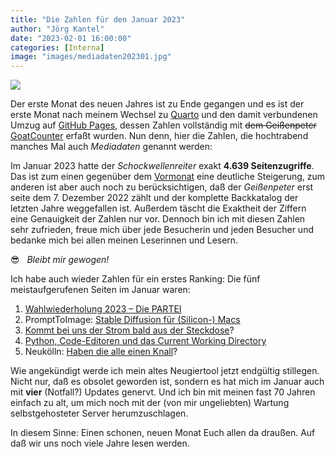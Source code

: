 ```yaml
---
title: "Die Zahlen für den Januar 2023"
author: "Jörg Kantel"
date: "2023-02-01 16:00:00"
categories: [Interna]
image: "images/mediadaten202301.jpg"
---
```


[![](images/mediadaten202301-b.jpg)](https://www.flickr.com/photos/schockwellenreiter/52662708656/)

Der erste Monat des neuen Jahres ist zu Ende gegangen und es ist der erste Monat nach meinem Wechsel zu [Quarto](http://cognitiones.kantel-chaos-team.de/webworking/staticsites/quarto.html) und den damit verbundenen Umzug auf [GitHub Pages](http://cognitiones.kantel-chaos-team.de/webworking/webservices/githubpages.html), dessen Zahlen vollständig mit ~~dem Geißenpeter~~ [GoatCounter](https://www.goatcounter.com/) erfaßt wurden. Nun denn, hier die Zahlen, die hochtrabend manches Mal auch *Mediadaten* genannt werden:

Im Januar 2023 hatte der *Schockwellenreiter* exakt **4.639 Seitenzugriffe**. Das ist zum einen gegenüber dem [Vormonat](https://kantel.github.io/posts/2023010101_mediadaten_202212/) eine deutliche Steigerung, zum anderen ist aber auch noch zu berücksichtigen, daß der *Geißenpeter* erst seite dem 7. Dezember 2022 zählt und der komplette Backkatalog der letzten Jahre weggefallen ist. Außerdem täscht die Exaktheit der Ziffern eine Genauigkeit der Zahlen nur vor. Dennoch bin ich mit diesen Zahlen sehr zufrieden, freue mich über jede Besucherin und jeden Besucher und bedanke mich bei allen meinen Leserinnen und Lesern.

😎 &nbsp; *Bleibt mir gewogen!*

Ich habe auch wieder Zahlen für ein erstes Ranking: Die fünf meistaufgerufenen Seiten im Januar waren:

1. [Wahlwiederholung 2023 – Die PARTEI](https://kantel.github.io/posts/2023011201_briefwahl_2023/)
2. PromptToImage: [Stable Diffusion für (Silicon-) Macs](https://kantel.github.io/posts/2023010203_prompt_to_image/)
3. [Kommt bei uns der Strom bald aus der Steckdose](https://kantel.github.io/posts/2023012802_strom_aus_der_steckdose/)?
4. [Python, Code-Editoren und das Current Working Directory](https://kantel.github.io/posts/2023010801_python_und_cwd/)
5. Neukölln: [Haben die alle einen Knall](https://kantel.github.io/posts/2022123001_lidl_neukolln/)?

Wie angekündigt werde ich mein altes Neugiertool jetzt endgültig stillegen. Nicht nur, daß es obsolet geworden ist, sondern es hat mich im Januar auch mit **vier** (Notfall?) Updates genervt. Und ich bin mit meinen fast 70 Jahren einfach zu alt, um mich noch mit der (von mir ungeliebten) Wartung selbstgehosteter Server herumzuschlagen.

In diesem Sinne: Einen schonen, neuen Monat Euch allen da draußen. Auf daß wir uns noch viele Jahre lesen werden.